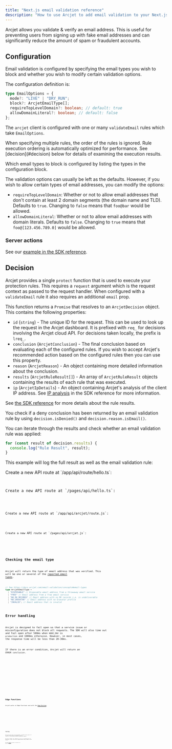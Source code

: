 ```yaml
---
title: "Next.js email validation reference"
description: "How to use Arcjet to add email validation to your Next.js app."
---
```



Arcjet allows you validate & verify an email address. This is useful for
preventing users from signing up with fake email addresses and can significantly
reduce the amount of spam or fraudulent accounts.

## Configuration

Email validation is configured by specifying the email types you wish to block
and whether you wish to modify certain validation options.

The configuration definition is:

```ts
type EmailOptions = {
  mode?: "LIVE" | "DRY_RUN";
  block?: ArcjetEmailType[];
  requireTopLevelDomain?: boolean; // default: true
  allowDomainLiteral?: boolean; // default: false
};
```

The `arcjet` client is configured with one or many `validateEmail` rules which
take `EmailOptions`.

<Aside type="note">
  When specifying multiple rules, the order of the rules is ignored. Rule
  execution ordering is automatically optimized for performance. See
  [decision](#decision) below for details of examining the execution results.
</Aside>

Which email types to block is configured by listing the types in the
configuration block.

The validation options can usually be left as the defaults. However, if you wish
to allow certain types of email addresses, you can modify the options:

- `requireTopLevelDomain`: Whether or not to allow email addresses that don't
  contain at least 2 domain segments (the domain name and TLD). Defaults to
  `true`. Changing to `false` means that `foo@bar` would be allowed.
- `allowDomainLiteral`: Whether or not to allow email addresses with domain
  literals. Defaults to `false`. Changing to `true` means that
  `foo@[123.456.789.0]` would be allowed.

### Server actions

See our [example in the SDK reference](/reference/nextjs#server-actions).

## Decision

Arcjet provides a single `protect` function that is used to execute your
protection rules. This requires a `request` argument which is the request
context as passed to the request handler. When configured with a `validateEmail`
rule it also requires an additional `email` prop.

This function returns a `Promise` that resolves to an
`ArcjetDecision` object. This contains the following properties:

- `id` (`string`) - The unique ID for the request. This can be used to look up
  the request in the Arcjet dashboard. It is prefixed with `req_` for decisions
  involving the Arcjet cloud API. For decisions taken locally, the prefix is
  `lreq_`.
- `conclusion` (`ArcjetConclusion`) - The final conclusion based on evaluating
  each of the configured rules. If you wish to accept Arcjet's recommended
  action based on the configured rules then you can use this property.
- `reason` (`ArcjetReason`) - An object containing more detailed
  information about the conclusion.
- `results` (`ArcjetRuleResult[]`) - An array of `ArcjetRuleResult` objects
  containing the results of each rule that was executed.
- `ip` (`ArcjetIpDetails`) - An object containing Arcjet's analysis of the
  client IP address. See [IP analysis](/reference/nextjs/#ip-analysis) in the
  SDK reference for more information.

See [the SDK reference](/reference/nextjs#results) for more details about the
rule results.

You check if a deny conclusion has been returned by an email validation rule by
using `decision.isDenied()` and `decision.reason.isEmail()`.

You can iterate through the results and check whether an email validation rule
was applied:

```ts
for (const result of decision.results) {
  console.log("Rule Result", result);
}
```

This example will log the full result as well as the email validation rule:

<Tabs>
<TabItem label="TS (App)">
Create a new API route at `/app/api/route/hello.ts`:

<Code code={DecisionLogAppTS} title="/app/api/route/hello.ts" lang="ts" />

</TabItem>
<TabItem label="TS (Pages)">
Create a new API route at `/pages/api/hello.ts`:

<Code code={DecisionLogPagesTS} title="/pages/api/hello.ts" lang="ts" />

</TabItem>
<TabItem label="JS (App Router)">
Create a new API route at `/app/api/arcjet/route.js`:

<Code code={DecisionLogAppJS} title="/app/api/route/hello.js" lang="js" />

</TabItem>
<TabItem label="JS (Pages Router)">
Create a new API route at `/pages/api/arcjet.js`:

<Code code={DecisionLogPagesJS} title="/pages/api/hello.js" lang="js" />

</TabItem>
</Tabs>

## Checking the email type

Arcjet will return the type of email address that was verified. This will be one
or several of the [reported email types](/email-validation/concepts#email-types).

```ts
// See https://docs.arcjet.com/email-validation/concepts#email-types
type ArcjetEmailType =
  | "DISPOSABLE" // Disposable email address from a throwaway email service
  | "FREE" // Email address from a free email service
  | "NO_MX_RECORDS" // Email address with no MX records i.e. is undeliverable
  | "NO_GRAVATAR" // Email address with no Gravatar profile
  | "INVALID"; // Email address that is invalid
```

## Error handling

Arcjet is designed to fail open so that a service issue or misconfiguration does
not block all requests. The SDK will also time out and fail open after 500ms
when `NODE_ENV` is `production` and 1000ms otherwise. However, in most cases,
the response time will be less than 20-30ms.

If there is an error condition, Arcjet will return an `ERROR` `conclusion`.

<Tabs>
<TabItem label="TS (App)">
<Code code={ErrorsAppTS} title="/app/api/hello/route.ts" lang="ts" />

</TabItem>
<TabItem label="TS (Pages)">
<Code code={ErrorsPagesTS} title="/pages/hello/route.ts" lang="ts" />

</TabItem>
<TabItem label="JS (App Router)">
<Code code={ErrorsAppJS} title="/app/api/hello/route.js" lang="js" />

</TabItem>
<TabItem label="JS (Pages Router)">
<Code code={ErrorsPagesJS} title="/pages/api/hello.js" lang="js" />

</TabItem>
</Tabs>

## Edge Functions

Arcjet works in Edge Functions and with the [Edge
Runtime](https://edge-runtime.vercel.app/).

<Tabs>
<TabItem label="TS (App)">
<Code code={EdgeAppTS} title="/app/api/hello/route.ts" lang="ts" />

</TabItem>
<TabItem label="TS (Pages)">
<Code code={EdgePagesTS} title="/pages/hello/route.ts" lang="ts" />

</TabItem>
<TabItem label="JS (App Router)">
<Code code={EdgeAppJS} title="/app/api/hello/route.js" lang="js" />

</TabItem>
<TabItem label="JS (Pages Router)">
<Code code={EdgePagesJS} title="/pages/api/hello.js" lang="js" />

</TabItem>
</Tabs>

## Testing

Arcjet runs the same in any environment, including locally and in CI. You can
use the `mode` set to `DRY_RUN` to log the results of rule execution without
blocking any requests.

We have an example test framework you can use to automatically test your rules.
Arcjet can also be triggered based using a sample of your traffic.

See the [Testing](/testing) section of the docs for details.

<Comments />
